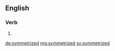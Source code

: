 ==English==

===Verb===
{{head|en}}

# {{en-past of|symmetrize}}

[[de:symmetrized]]
[[mg:symmetrized]]
[[sv:symmetrized]]